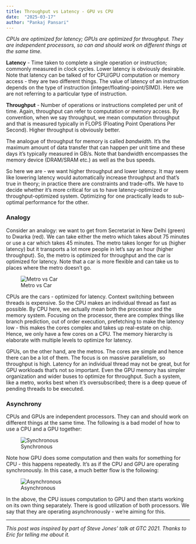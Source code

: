 ---
title: Throughput vs Latency - GPU vs CPU 
date:  "2025-03-17"
author: "Pankaj Pansari"
---
*CPUs are optimized for latency; GPUs are optimized for throughput. They are independent processors, so can and should work on different things at the same time.*

**Latency** - Time taken to complete a single operation or instruction; commonly measured in clock cycles.
Lower latency is obviously desirable. Note that latency can be talked of for CPU/GPU computation or memory access - they are two different things. The value of latency of an instruction depends on the type of instruction (integer/floating-point/SIMD). Here we are not referring to a particular type of instruction.

**Throughput** - Number of operations or instructions completed per unit of time. Again, throughput can refer to computation or memory access. By convention, when we say throughput, we mean computation throughput and that is measured typically in FLOPS (Floating Point Operations Per Second). Higher throughput is obviously better.

The analogue of throughput for memory is called *bandwidth*. It's the maximum amount of data transfer that can happen per unit time and these days it's typically measured in GB/s. Note that bandwidth encompasses the memory device (DRAM/SRAM etc.) as well as the bus speeds.

So here we are - we want higher throughput and lower latency. It may seem like lowering latency would automatically increase throughput and that's true in theory; in practice there are constraints and trade-offs. We have to decide whether it's more critical for us to have latency-optimized or throughput-optimized system. Optimizing for one practically leads to sub-optimal performance for the other.

### Analogy
Consider an analogy: we want to get from Secretariat in New Delhi (green) to Dwarka (red). We can take either the metro which takes about 75 minutes or use a car which takes 45 minutes. The metro takes longer for us (higher latency) but it transports a lot more people in let's say an hour (higher throughput). So, the metro is optimized for throughput and the car is optimized for latency. Note that a car is more flexible and can take us to places where the metro doesn't go.

![Metro vs Car](metro_car.png)

CPUs are the cars - optimized for latency. Context switching between threads is expensive. So the CPU makes an individual thread as fast as possible. By CPU here, we actually mean both the processor and the memory system. Focusing on the processor, there are complex things like branch prediction, out of order execution, prefetching to make the latency low - this makes the cores complex and takes up real-estate on chip. Hence, we only have a few cores on a CPU. The memory hierarchy is elaborate with multiple levels to optimize for latency.

GPUs, on the other hand, are the metros. The cores are simple and hence there can be a lot of them. The focus is on massive parallelism, so throughput is high. Latency for an individual thread may not be great, but for GPU workloads that's not so important. Even the GPU memory has simpler organization and wider buses to optimize for throughput. Such a system, like a metro, works best when it's oversubscribed; there is a deep queue of pending threads to be executed.

### Asynchrony

CPUs and GPUs are independent processors. They can and should work on different things at the same time. The following is a bad model of how to use a CPU and a GPU together:

![Synchronous](synchronous.png)

Note how GPU does some computation and then waits for something for CPU - this happens repeatedly. It's as if the CPU and GPU are operating synchronously. In this case, a much better flow is the following:

![Asynchronous](gpu_cpu_async.png)

In the above, the CPU issues computation to GPU and then starts working on its own thing separately. There is good utilization of both processors. We say that they are operating asynchronously - we're aiming for this.

---
*This post was inspired by part of Steve Jones' talk at GTC 2021. Thanks to Eric for telling me about it.*

